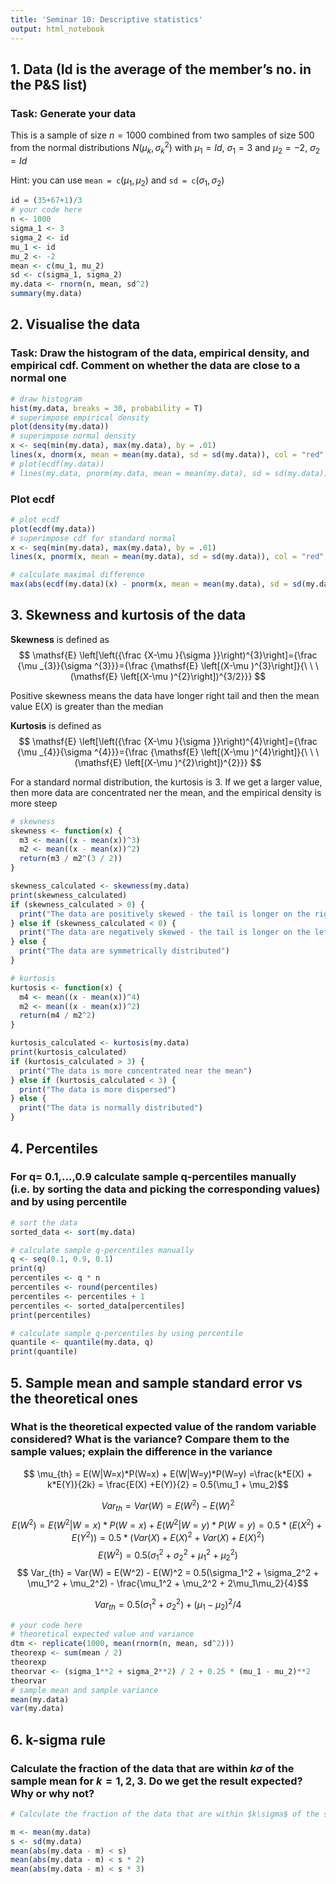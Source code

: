 ```yaml
---
title: 'Seminar 10: Descriptive statistics'
output: html_notebook
---
```


## 1. Data (Id is the average of the member's no. in the P&S list)

### Task: Generate your data

This is a sample of size $n=1000$ combined from two samples of size $500$ from the normal distributions $N(\mu_k,\sigma_k^2)$ with $\mu_1 = Id$, $\sigma_1 = 3$ and $\mu_2 = -2$, $\sigma_2 = Id$

Hint: you can use $\texttt{mean = c}(\mu_1,\mu_2)$ and $\texttt{sd = c}(\sigma_1,\sigma_2)$

```r
id = (35+67+1)/3
# your code here
n <- 1000
sigma_1 <- 3
sigma_2 <- id
mu_1 <- id
mu_2 <- -2
mean <- c(mu_1, mu_2)
sd <- c(sigma_1, sigma_2)
my.data <- rnorm(n, mean, sd^2)
summary(my.data)
```

## 2. Visualise the data

### Task: Draw the histogram of the data, empirical density, and empirical cdf. Comment on whether the data are close to a normal one

```r
# draw histogram
hist(my.data, breaks = 30, probability = T)
# superimpose empirical density
plot(density(my.data))
# superimpose normal density
x <- seq(min(my.data), max(my.data), by = .01)
lines(x, dnorm(x, mean = mean(my.data), sd = sd(my.data)), col = "red", lwd = 2)
# plot(ecdf(my.data))
# lines(my.data, pnorm(my.data, mean = mean(my.data), sd = sd(my.data)), col ="red", lwd = 2)
```

### Plot ecdf

```r
# plot ecdf
plot(ecdf(my.data))
# superimpose cdf for standard normal
x <- seq(min(my.data), max(my.data), by = .01)
lines(x, pnorm(x, mean = mean(my.data), sd = sd(my.data)), col = "red", lwd = 2)

# calculate maximal difference
max(abs(ecdf(my.data)(x) - pnorm(x, mean = mean(my.data), sd = sd(my.data))))
```

## 3. Skewness and kurtosis of the data

**Skewness** is defined as $$
  \mathsf{E} \left[\left({\frac {X-\mu }{\sigma }}\right)^{3}\right]={\frac {\mu _{3}}{\sigma ^{3}}}={\frac {\mathsf{E} \left[(X-\mu )^{3}\right]}{\ \ \ (\mathsf{E} \left[(X-\mu )^{2}\right])^{3/2}}}
$$

Positive skewness means the data have longer right tail and then the mean value $\mathsf{E}(X)$ is greater than the median

**Kurtosis** is defined as $$
  \mathsf{E} \left[\left({\frac {X-\mu }{\sigma }}\right)^{4}\right]={\frac {\mu _{4}}{\sigma ^{4}}}={\frac {\mathsf{E} \left[(X-\mu )^{4}\right]}{\ \ \ (\mathsf{E} \left[(X-\mu )^{2}\right])^{2}}}
$$

For a standard normal distribution, the kurtosis is $3$. If we get a larger value, then more data are concentrated ner the mean, and the empirical density is more steep

```r
# skewness
skewness <- function(x) {
  m3 <- mean((x - mean(x))^3)
  m2 <- mean((x - mean(x))^2)
  return(m3 / m2^(3 / 2))
}

skewness_calculated <- skewness(my.data)
print(skewness_calculated)
if (skewness_calculated > 0) {
  print("The data are positively skewed - the tail is longer on the right side")
} else if (skewness_calculated < 0) {
  print("The data are negatively skewed - the tail is longer on the left side")
} else {
  print("The data are symmetrically distributed")
}

# kurtosis
kurtosis <- function(x) {
  m4 <- mean((x - mean(x))^4)
  m2 <- mean((x - mean(x))^2)
  return(m4 / m2^2)
}

kurtosis_calculated <- kurtosis(my.data)
print(kurtosis_calculated)
if (kurtosis_calculated > 3) {
  print("The data is more concentrated near the mean")
} else if (kurtosis_calculated < 3) {
  print("The data is more dispersed")
} else {
  print("The data is normally distributed")
}
```

## 4. Percentiles

### For q= 0.1,...,0.9 calculate sample q-percentiles manually (i.e. by sorting the data and picking the corresponding values) and by using percentile

```r
# sort the data
sorted_data <- sort(my.data)

# calculate sample q-percentiles manually
q <- seq(0.1, 0.9, 0.1)
print(q)
percentiles <- q * n
percentiles <- round(percentiles)
percentiles <- percentiles + 1
percentiles <- sorted_data[percentiles]
print(percentiles)

# calculate sample q-percentiles by using percentile
quantile <- quantile(my.data, q)
print(quantile)
```

## 5. Sample mean and sample standard error vs the theoretical ones

### What is the theoretical expected value of the random variable considered? What is the variance? Compare them to the sample values; explain the difference in the variance

$$ \mu_{th} = E(W|W=x)*P(W=x) + E(W|W=y)*P(W=y)  =\frac{k*E(X) + k*E(Y)}{2k} = \frac{E(X) +E(Y)}{2} = 0.5(\mu_1 + \mu_2)$$

$$ Var_{th} = Var(W) = E(W^2) - E(W)^2 $$
$$ E(W^2) = E(W^2|W=x)*P(W=x) + E(W^2|W=y)*P(W=y) =0.5*(E(X^2) + E(Y^2)) = 0.5*(Var(X)  + E(X)^2 + Var(X)  + E(X)^2)$$
$$E(W^2) =0.5(\sigma_1^2 + \sigma_2^2 + \mu_1^2 + \mu_2^2) $$
$$ Var_{th} = Var(W) = E(W^2) - E(W)^2 = 0.5(\sigma_1^2 + \sigma_2^2 + \mu_1^2 + \mu_2^2) - \frac{\mu_1^2 + \mu_2^2 + 2\mu_1\mu_2}{4}$$

$$ Var_{th} = 0.5(\sigma_1^2 + \sigma_2^2) + (\mu_1 - \mu_2)^2/4$$

```r
# your code here
# theoretical expected value and variance
dtm <- replicate(1000, mean(rnorm(n, mean, sd^2)))
theorexp <- sum(mean / 2)
theorexp
theorvar <- (sigma_1**2 + sigma_2**2) / 2 + 0.25 * (mu_1 - mu_2)**2
theorvar
# sample mean and sample variance
mean(my.data)
var(my.data)
```

## 6. k-sigma rule

### Calculate the fraction of the data that are within $k\sigma$ of the sample mean for $k=1,2,3$. Do we get the result expected? Why or why not?

```r
# Calculate the fraction of the data that are within $k\sigma$ of the sample mean for $k=1,2,3$. Do we get the result expected? Why or why not?

m <- mean(my.data)
s <- sd(my.data)
mean(abs(my.data - m) < s)
mean(abs(my.data - m) < s * 2)
mean(abs(my.data - m) < s * 3)
```
